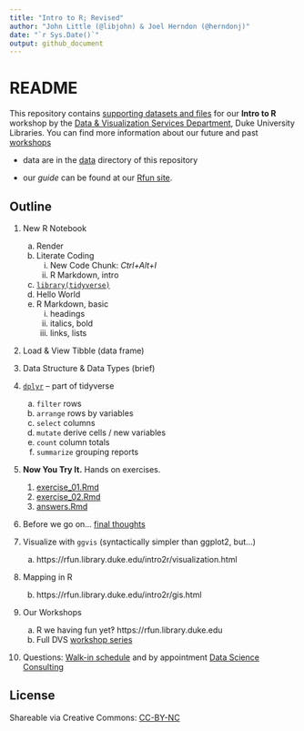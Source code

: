 ```yaml
---
title: "Intro to R; Revised"
author: "John Little (@libjohn) & Joel Herndon (@herndonj)"
date: "`r Sys.Date()`"
output: github_document
---
```

# README

This repository contains [supporting datasets and files](https://rfun.library.duke.edu/intro2r/) for our **Intro to R** workshop by the [Data & Visualization Services Department](http://library.duke.edu/data), Duke University Libraries.  You can find more information about our future and past [workshops](http://library.duke.edu/data/news) 

- data are in the [data](data) directory of this repository

- our *guide* can be found at our [Rfun site](https://rfun.library.duke.edu/intro2r/).


## Outline

1. New R Notebook

    a. Render
    b. Literate Coding
        i. New Code Chunk:  *Ctrl+Alt+I*
        i. R Markdown, intro
    c. [`library(tidyverse)`](https://tidyverse.org)
    d. Hello World
    e. R Markdown, basic
        i. headings
        i. italics, bold
        i. links, lists

2. Load & View Tibble (data frame)

1. Data Structure & Data Types (brief)

1. [`dplyr`](http://dplyr.tidyverse.org/) -- part of tidyverse

    a. `filter` rows
    b. `arrange` rows by variables
    c. `select` columns
    d. `mutate` derive cells / new variables
    e. `count` column totals
    f. `summarize` grouping reports
    
1. **Now You Try It.**  Hands on exercises.

    1. [exercise_01.Rmd](exercise_01.Rmd)
    1. [exercise_02.Rmd](exercise_02.Rmd)
    1. [answers.Rmd](answers.Rmd)

1. Before we go on...  [final thoughts](ZZ_closing-thoughts.Rmd)

1. Visualize with `ggvis`  (syntactically simpler than ggplot2, but...)

    a. https://rfun.library.duke.edu/intro2r/visualization.html

1. Mapping in R

    b. https://rfun.library.duke.edu/intro2r/gis.html

1. Our Workshops

    a. R we having fun yet‽  https://rfun.library.duke.edu
    b. Full DVS [workshop series](https://library.duke.edu/data/news/past-workshops)
    
1. Questions:  [Walk-in schedule](https://library.duke.edu/data/about/schedule) and by appointment [Data Science Consulting](https://library.duke.edu/data/about)
    
## License

Shareable via Creative Commons: [CC-BY-NC](https://creativecommons.org/licenses/by-nc/4.0/)

